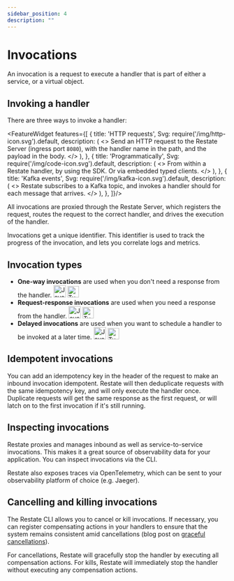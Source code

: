 ```yaml
---
sidebar_position: 4
description: ""
---
```




# Invocations

An invocation is a request to execute a handler that is part of either a service, or a virtual object.


## Invoking a handler
There are three ways to invoke a handler:

<FeatureWidget features={[
    {
        title: 'HTTP requests',
        Svg: require('/img/http-icon.svg').default,
        description: (
            <>
                Send an HTTP request to the Restate Server (ingress port <code>8080</code>), with the handler name in the path, and the payload in the body.
            </>
        ),
    },
    {
        title: 'Programmatically',
        Svg: require('/img/code-icon.svg').default,
        description: (
            <>
                From within a Restate handler, by using the SDK. Or via embedded typed clients.
            </>
        ),
    },
    {
        title: 'Kafka events',
        Svg: require('/img/kafka-icon.svg').default,
        description: (
            <>
                Restate subscribes to a Kafka topic, and invokes a handler should for each message that arrives.
            </>
        ),
    },
]}/>

All invocations are proxied through the Restate Server, which registers the request, routes the request to the correct handler, and drives the execution of the handler.

Invocations get a unique identifier. This identifier is used to track the progress of the invocation, and lets you correlate logs and metrics.

## Invocation types
- **One-way invocations** are used when you don't need a response from the handler.
[<img src="/img/java.svg" width="28" alt="Java SDK Documentation"></img>](/concepts/invocations)
[<img class="sdkicon" src="/img/typescript.svg" width="26" alt="TypeScript Documentation"></img>](/concepts/invocations)
- **Request-response invocations** are used when you need a response from the handler.
[<img class="sdkicon" src="/img/java.svg" width="28" alt="Java SDK Documentation"></img>](/concepts/invocations)
[<img class="sdkicon" src="/img/typescript.svg" width="26" alt="TypeScript Documentation"></img>](/concepts/invocations)
- **Delayed invocations** are used when you want to schedule a handler to be invoked at a later time.
[<img class="sdkicon" src="/img/java.svg" width="28" alt="Java SDK Documentation"></img>](/concepts/invocations)
[<img class="sdkicon" src="/img/typescript.svg" width="26" alt="TypeScript Documentation"></img>](/concepts/invocations)

## Idempotent invocations
You can add an idempotency key in the header of the request to make an inbound invocation idempotent.
Restate will then deduplicate requests with the same idempotency key, and will only execute the handler once.
Duplicate requests will get the same response as the first request, or will latch on to the first invocation if it's still running.

## Inspecting invocations
Restate proxies and manages inbound as well as service-to-service invocations.
This makes it a great source of observability data for your application.
You can inspect invocations via the CLI.

Restate also exposes traces via OpenTelemetry, which can be sent to your observability platform of choice (e.g. Jaeger).

## Cancelling and killing invocations

The Restate CLI allows you to cancel or kill invocations.
If necessary, you can register compensating actions in your handlers to ensure that the system remains consistent amid cancellations (blog post on [graceful cancellations](https://restate.dev/blog/graceful-cancellations-how-to-keep-your-application-and-workflow-state-consistent/)).

For cancellations, Restate will gracefully stop the handler by executing all compensation actions.
For kills, Restate will immediately stop the handler without executing any compensation actions.


